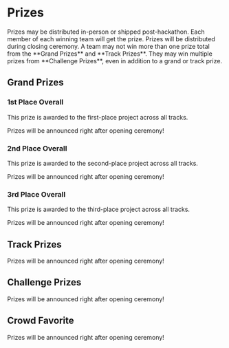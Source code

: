
# Prizes

<Callout type="info">
    Prizes may be distributed in-person or shipped post-hackathon. Each member of each winning team will get the prize. Prizes will be distributed during closing ceremony.
</Callout>

<Callout type="warning">
    A team may not win more than one prize total from the **Grand Prizes** and **Track Prizes**. They may win multiple prizes from **Challenge Prizes**, even in addition to a grand or track prize.
</Callout>

## Grand Prizes

### 1st Place Overall

This prize is awarded to the first-place project across all tracks.

<Callout emoji="👀">
    Prizes will be announced right after opening ceremony!
</Callout>

### 2nd Place Overall

This prize is awarded to the second-place project across all tracks.

<Callout emoji="👀">
    Prizes will be announced right after opening ceremony!
</Callout>

### 3rd Place Overall

This prize is awarded to the third-place project across all tracks.

<Callout emoji="👀">
    Prizes will be announced right after opening ceremony!
</Callout>

## Track Prizes

<Callout emoji="👀">
    Prizes will be announced right after opening ceremony!
</Callout>

## Challenge Prizes

<Callout emoji="👀">
    Prizes will be announced right after opening ceremony!
</Callout>

## Crowd Favorite

<Callout emoji="👀">
    Prizes will be announced right after opening ceremony!
</Callout>